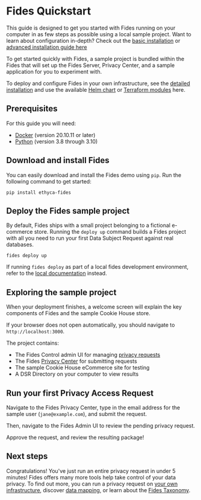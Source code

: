 
# Fides Quickstart

<Callout emoji="" type="info">This guide is designed to get you started with Fides running on your computer in as few steps as possible using a local sample project. Want to learn about configuration in-depth? Check out the [basic installation](/dev-docs/get-started/installation) or [advanced installation guide here](/dev-docs/get-started/advanced)</Callout>

To get started quickly with Fides, a sample project is bundled within the Fides that will set up the Fides Server, Privacy Center, and a sample application for you to experiment with.

To deploy and configure Fides in your own infrastructure, see the [detailed installation](/dev-docs/get-started/advanced) and use the available [Helm chart](/dev-docs/get-started/advanced#using-helm-recommended-if-using-kubernetes) or [Terraform modules](/dev-docs/get-started/advanced#using-terraform) here.

## Prerequisites

For this guide you will need:

*  [Docker](https://www.docker.com/products/docker-desktop) (version 20.10.11 or later)
*  [Python](https://www.python.org/downloads/) (version 3.8 through 3.10) 


## Download and install Fides
You can easily download and install the Fides demo using `pip`. Run the following command to get started:

```console filename="
pip install ethyca-fides
```

## Deploy the Fides sample project
By default, Fides ships with a small project belonging to a fictional e-commerce store. Running the `deploy up` command builds a Fides project with all you need to run your first Data Subject Request against real databases.

```
fides deploy up
```

<Callout type="info" emoji="">If running `fides deploy` as part of a local fides development environment, refer to the [local documentation](/community/development/dev_deployment) instead.</Callout>

## Exploring the sample project
When your deployment finishes, a welcome screen will explain the key components of Fides and the sample Cookie House store. 

If your browser does not open automatically, you should navigate to `http://localhost:3000`.

The project contains:

* The Fides Control admin UI for managing [privacy requests](/tutorials/privacy-requests-get-started)
* The Fides [Privacy Center](/guide/privacy-center) for submitting requests
* The sample Cookie House eCommerce site for testing
* A DSR Directory on your computer to view results

## Run your first Privacy Access Request
Navigate to the Fides Privacy Center, type in the email address for the sample user (`jane@example.com`), and submit the request.

Then, navigate  to the Fides Admin UI to review the pending privacy request.

Approve the request, and review the resulting package! 

## Next steps
Congratulations! You've just run an entire privacy request in under 5 minutes! Fides offers many more tools help take control of your data privacy. To find out more, you can run a privacy request on [your own infrastructure](/tutorials/privacy-requests-get-started), discover [data mapping](/tutorials/data-mapping-get-started), or learn about the [Fides Taxonomy](https://ethyca.github.io/fideslang/).